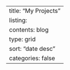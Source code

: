 ---
title: "My Projects"
listing:
  contents: blog
  type: grid
  sort: "date desc"
  categories: false 
---